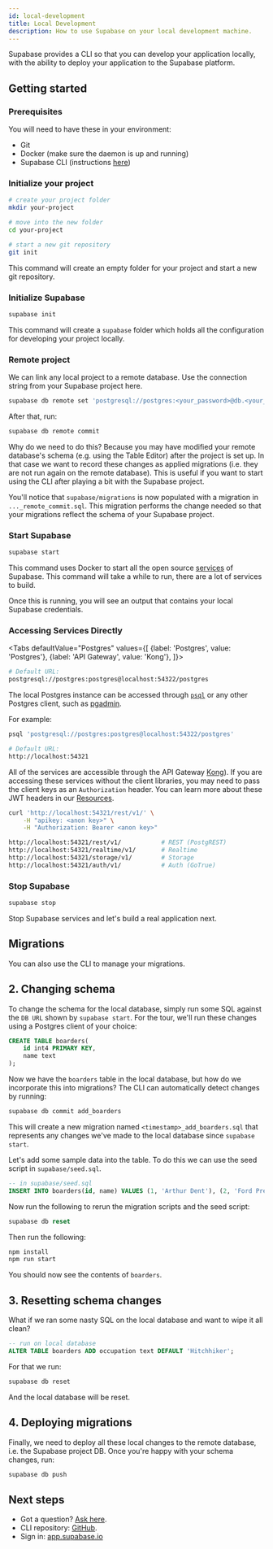 ```yaml
---
id: local-development
title: Local Development
description: How to use Supabase on your local development machine.
---
```



Supabase provides a CLI so that you can develop your application locally, with the ability to deploy your application to the Supabase platform.

## Getting started

### Prerequisites

You will need to have these in your environment:

- Git
- Docker (make sure the daemon is up and running)
- Supabase CLI (instructions [here](https://github.com/supabase/cli))

### Initialize your project 

```bash
# create your project folder
mkdir your-project

# move into the new folder
cd your-project

# start a new git repository
git init
```

This command will create an empty folder for your project and start a new git repository.

### Initialize Supabase

```bash
supabase init
```

This command will create a `supabase` folder which holds all the configuration for developing your project locally.

### Remote project 

We can link any local project to a remote database. Use the connection string from your Supabase project here.

```bash
supabase db remote set 'postgresql://postgres:<your_password>@db.<your_project_ref>.supabase.co:5432/postgres'
```

After that, run:

```bash
supabase db remote commit
```
Why do we need to do this? Because you may have modified your remote database's schema (e.g. using the Table Editor) after the project is set up. 
In that case we want to record these changes as applied migrations (i.e. they are not run again on the remote database). 
This is useful if you want to start using the CLI after playing a bit with the Supabase project.

You'll notice that `supabase/migrations` is now populated with a migration in `..._remote_commit.sql`. 
This migration performs the change needed so that your migrations reflect the schema of your Supabase project.

### Start Supabase

```bash
supabase start
```

This command uses Docker to start all the open source [services](/docs/#how-it-works) of Supabase. This command will take a while to run, there are a lot of services to build.

Once this is running, you will see an output that contains your local Supabase credentials.

### Accessing Services Directly

<Tabs
defaultValue="Postgres"
values={[
  {label: 'Postgres', value: 'Postgres'},
  {label: 'API Gateway', value: 'Kong'},
]}>
<TabItem value="Postgres">

```sh
# Default URL:
postgresql://postgres:postgres@localhost:54322/postgres
```

The local Postgres instance can be accessed through [`psql`](https://www.postgresql.org/docs/current/app-psql.html)
or any other Postgres client, such as [pgadmin](https://www.pgadmin.org/).

For example:

```bash
psql 'postgresql://postgres:postgres@localhost:54322/postgres'
```

</TabItem>
<TabItem value="Kong">

```sh
# Default URL:
http://localhost:54321
```

All of the services are accessible through the API Gateway [Kong](https://github.com/Kong/kong)).
If you are accessing these services without the client libraries, you may need to pass the client keys as an `Authorization` header.
You can learn more about these JWT headers in our [Resources](/docs/learn/auth-deep-dive/auth-deep-dive-jwts).

```sh
curl 'http://localhost:54321/rest/v1/' \
    -H "apikey: <anon key>" \
    -H "Authorization: Bearer <anon key>"

http://localhost:54321/rest/v1/           # REST (PostgREST)
http://localhost:54321/realtime/v1/       # Realtime
http://localhost:54321/storage/v1/        # Storage
http://localhost:54321/auth/v1/           # Auth (GoTrue)
```

</TabItem>
</Tabs>

### Stop Supabase

```bash
supabase stop
```

Stop Supabase services and let's build a real application next.

## Migrations

You can also use the CLI to manage your migrations. 


## 2. Changing schema

To change the schema for the local database, simply run some SQL against the `DB URL` shown by `supabase start`. For the tour, we'll run these changes using a Postgres client of your choice:

```sql
CREATE TABLE boarders(
	id int4 PRIMARY KEY,
	name text
);
```

Now we have the `boarders` table in the local database, but how do we incorporate this into migrations? The CLI can automatically detect changes by running:

```sh
supabase db commit add_boarders
```

This will create a new migration named `<timestamp>_add_boarders.sql` that represents any changes we've made to the local database since `supabase start`.

Let's add some sample data into the table. To do this we can use the seed script in `supabase/seed.sql`. 

```sql
-- in supabase/seed.sql
INSERT INTO boarders(id, name) VALUES (1, 'Arthur Dent'), (2, 'Ford Prefect');
```

Now run the following to rerun the migration scripts and the seed script:

```sql
supabase db reset
```

Then run the following:

```sh
npm install
npm run start
```

You should now see the contents of `boarders`. 

## 3. Resetting schema changes

What if we ran some nasty SQL on the local database and want to wipe it all clean?

```sql
-- run on local database
ALTER TABLE boarders ADD occupation text DEFAULT 'Hitchhiker';
```

For that we run:

```sh
supabase db reset
```

And the local database will be reset.

## 4. Deploying migrations

Finally, we need to deploy all these local changes to the remote database, i.e. the Supabase project DB. Once you're happy with your schema changes, run:

```sh
supabase db push
```

## Next steps

- Got a question? [Ask here](https://github.com/supabase/supabase/discussions).
- CLI repository: [GitHub](https://github.com/supabase/cli).
- Sign in: [app.supabase.io](https://app.supabase.io)

